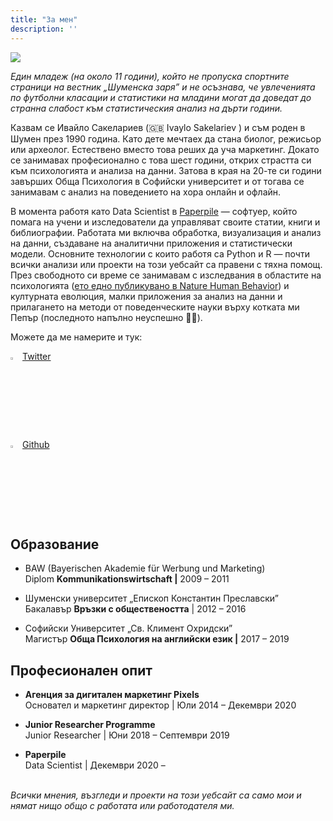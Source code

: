 ```yaml
---
title: "За мен"
description: ''
---
```


![](static/photo_is.jpg)

<aside>

*Един младеж (на около 11 години), който не пропуска спортните страници на вестник „Шуменска заря" и не осъзнава, че увлеченията по футболни класации и статистики на младини могат да доведат до странна слабост към статистическия анализ на дърти години.*

</aside>

Казвам се Ивайло Сакелариев (🇬🇧 Ivaylo Sakelariev ) и съм роден в Шумен през 1990 година. Като дете мечтаех да стана биолог, режисьор или археолог. Естествено вместо това реших да уча маркетинг. Докато се занимавах професионално с това шест години, открих страстта си към психологията и анализа на данни. Затова в края на 20-те си години завърших Обща Психология в Софийски университет и от тогава се занимавам с анализ на поведението на хора онлайн и офлайн.

В момента работя като Data Scientist в [Paperpile](https://paperpile.com) --- софтуер, който помага на учени и изследователи да управляват своите статии, книги и библиографии. Работата ми включва обработка, визуализация и анализ на данни, създаване на аналитични приложения и статистически модели. Основните технологии с които работя са Python и R --- почти всички анализи или проекти на този уебсайт са правени с тяхна помощ. През свободното си време се занимавам с изследвания в областите на психологията ([ето едно публикувано в Nature Human Behavior](https://www.nature.com/articles/s41562-021-01092-x)) и културната еволюция, малки приложения за анализ на данни и прилагането на методи от поведенческите науки върху котката ми Пепър (последното напълно неуспешно 🤷‍♂️).

Можете да ме намерите и тук:

![](images/2021%20Twitter%20logo%20-%20black.png "sakelariev"){width="3%"} [Twitter](https://twitter.com/sakelariev "https://twitter.com/sakelariev")

![](images/GitHub-Mark-32px.png){width="3%"} [Github](https://github.com/sakelariev "https://github.com/sakelariev")

## Образование

-   BAW (Bayerischen Akademie für Werbung und Marketing)\
    Diplom **Kommunikationswirtschaft \|** 2009 -- 2011

-   Шуменски университет „Епископ Константин Преславски"\
    Бакалавър **Връзки с обществеността** \| 2012 -- 2016

-   Софийски Университет „Св. Климент Охридски"\
    Магистър **Обща Психология на английски език \|** 2017 -- 2019

## Професионален опит

-   **Агенция за дигитален маркетинг Pixels**\
    Основател и маркетинг директор \| Юли 2014 -- Декември 2020

-   **Junior Researcher Programme\
    **Junior Researcher \| Юни 2018 -- Септември 2019

-   **Paperpile**\
    Data Scientist \| Декември 2020 --

\
*Всички мнения, възгледи и проекти на този уебсайт са само мои и нямат нищо общо с работата или работодателя ми.*
